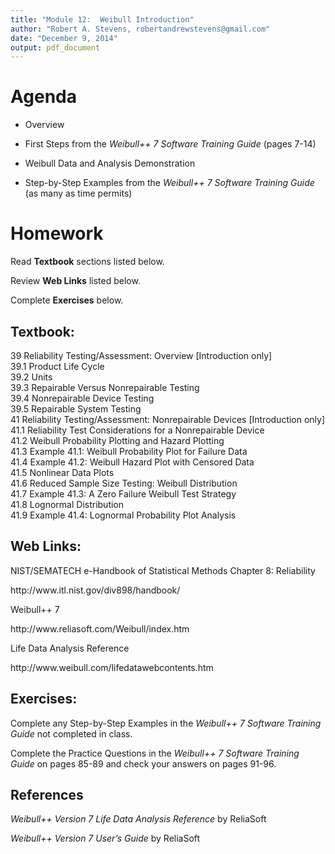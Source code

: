 ```yaml
---
title: "Module 12:  Weibull Introduction"
author: "Robert A. Stevens, robertandrewstevens@gmail.com"
date: "December 9, 2014"
output: pdf_document
---
```


# Agenda

- Overview

- First Steps from the *Weibull++ 7 Software Training Guide* (pages 7-14)

- Weibull Data and Analysis Demonstration

- Step-by-Step Examples from the *Weibull++ 7 Software Training Guide* (as many as time permits)

# Homework

Read **Textbook** sections listed below.

Review **Web Links** listed below.

Complete **Exercises** below.

## Textbook:

39  Reliability Testing/Assessment:  Overview [Introduction only]  
39.1	Product Life Cycle  
39.2	Units  
39.3	Repairable Versus Nonrepairable Testing  
39.4	Nonrepairable Device Testing  
39.5	Repairable System Testing  
41	Reliability Testing/Assessment:  Nonrepairable Devices [Introduction only]  
41.1	Reliability Test Considerations for a Nonrepairable Device  
41.2	Weibull Probability Plotting and Hazard Plotting  
41.3	Example 41.1:  Weibull Probability Plot for Failure Data  
41.4	Example 41.2:  Weibull Hazard Plot with Censored Data  
41.5	Nonlinear Data Plots  
41.6	Reduced Sample Size Testing:  Weibull Distribution  
41.7	Example 41.3:  A Zero Failure Weibull Test Strategy  
41.8	Lognormal Distribution  
41.9	Example 41.4:  Lognormal Probability Plot Analysis

## Web Links:

NIST/SEMATECH e-Handbook of Statistical Methods Chapter 8:  Reliability

http://www.itl.nist.gov/div898/handbook/ 

Weibull++ 7

http://www.reliasoft.com/Weibull/index.htm

Life Data Analysis Reference

http://www.weibull.com/lifedatawebcontents.htm

## Exercises:

Complete any Step-by-Step Examples in the *Weibull++ 7 Software Training Guide* not completed in class.

Complete the Practice Questions in the *Weibull++ 7 Software Training Guide* on pages 85-89 and check your answers on pages 91-96.

## References

*Weibull++ Version 7 Life Data Analysis Reference* by ReliaSoft

*Weibull++ Version 7 User’s Guide* by ReliaSoft
